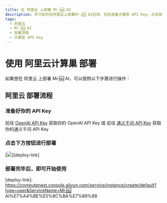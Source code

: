 ```yaml
---
title: 在 阿里云 上部署 Mr.🆖 AI
description: 学习如何在阿里云上部署Mr.🆖 AI应用，包括准备大模型 API Key、点击部署按钮等操作。
tags:
  - 阿里云
  - Mr.🆖 AI
  - 部署流程
  - 大模型 API Key
---
```


# 使用 阿里云计算巢 部署

如果想在 阿里云 上部署 Mr.🆖 AI，可以按照以下步骤进行操作：

## 阿里云 部署流程

<Steps>

### 准备好你的 API Key

前往 [OpenAI API Key](https://platform.openai.com/account/api-keys) 获取你的 OpenAI API Key 或 前往 [通义千问 API Key](https://bailian.console.aliyun.com/?apiKey=1#/api-key) 获取你的通义千问 API Key

### 点击下方按钮进行部署

[![][deploy-button-image]][deploy-link]

### 部署完毕后，即可开始使用

</Steps>

[deploy-button-image]: https://service-info-public.oss-cn-hangzhou.aliyuncs.com/computenest-en.svg
[deploy-link]: https://computenest.console.aliyun.com/service/instance/create/default?type=user&ServiceName=Mr.🆖 AI%E7%A4%BE%E5%8C%BA%E7%89%88
